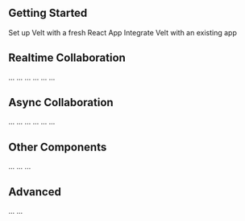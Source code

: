 

## Getting Started

<Card title="Quickstart" icon="square-1"  color="purple">
    Set up Velt with a fresh React App
</Card>

<Card title="Integration Guide" icon="square-2" color="orange">
    Integrate Velt with an existing app
</Card>


## Realtime Collaboration

<CardGroup cols={2}>
  <Card title="Presence" icon="square-1" color="red">
    ...
  </Card>
  <Card title="Cursors" icon="square-2" color="blue">
   ...
  </Card>
  <Card title="Flock Mode" icon="square-3" color="green">
    ...
  </Card>
  <Card title="Huddle" icon="square-4" color="yellow">
    ...
  </Card>
  <Card title="Live State Sync" icon="square-4" color="yellow">
    ...
  </Card>
  <Card title="Single Editor Mode" icon="square-4" color="yellow">
    ...
  </Card>
</CardGroup>

## Async Collaboration

<CardGroup cols={2}>
  <Card title="Comments" icon="square-1" color="red">
    ...
  </Card>
  <Card title="Media Player Comments" icon="square-2" color="blue">
   ...
  </Card>
  <Card title="Comments Sidebar" icon="square-3" color="green">
    ...
  </Card>
  <Card title="System Comments" icon="square-4" color="yellow">
    ...
  </Card>
  <Card title="Arrows" icon="square-4" color="yellow">
    ...
  </Card>
  <Card title="Recorder" icon="square-4" color="yellow">
    ...
  </Card>
</CardGroup>

## Other Components

<CardGroup cols={2}>
  <Card title="In-App User Feedback" icon="square-1" color="red">
    ...
  </Card>
  <Card title="Permission Management" icon="square-2" color="blue">
   ...
  </Card>
  <Card title="AI Copilot" icon="square-3" color="green">
    ...
  </Card>
</CardGroup>

## Advanced

<CardGroup cols={2}>
  <Card title="Webhooks" icon="square-1" color="red">
    ...
  </Card>
  <Card title="Notifications" icon="square-2" color="blue">
   ...
  </Card>
</CardGroup>